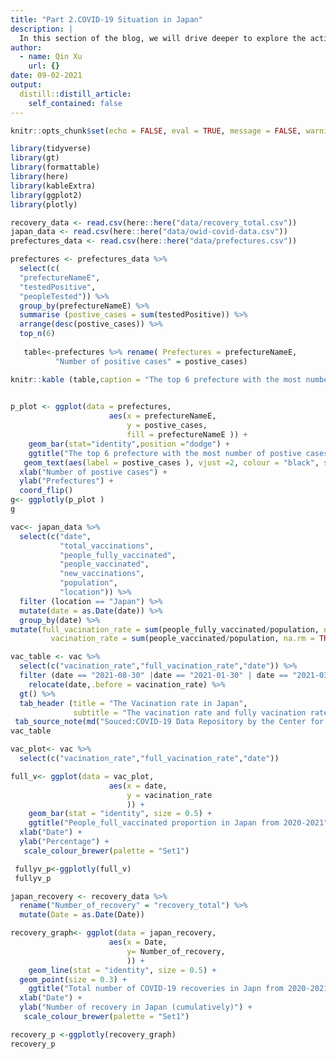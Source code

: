 ```yaml
---
title: "Part 2.COVID-19 Situation in Japan"
description: |
  In this section of the blog, we will drive deeper to explore the action that has been taken into account to fight COVID-19 in Japan by looking at it's COVID-19 recovery rate, and the vacinnation rate.
author:
  - name: Qin Xu
    url: {}
date: 09-02-2021
output:
  distill::distill_article:
    self_contained: false
---
```

```r
knitr::opts_chunk$set(echo = FALSE, eval = TRUE, message = FALSE, warning = FALSE)
```

```r
library(tidyverse)
library(gt)
library(formattable)
library(here)
library(kableExtra)
library(ggplot2)
library(plotly)
```

```r
recovery_data <- read.csv(here::here("data/recovery_total.csv"))
japan_data <- read.csv(here::here("data/owid-covid-data.csv"))
prefectures_data <- read.csv(here::here("data/prefectures.csv"))
```

```r
prefectures <- prefectures_data %>%
  select(c(
  "prefectureNameE",
  "testedPositive",
  "peopleTested")) %>% 
  group_by(prefectureNameE) %>% 
  summarise (postive_cases = sum(testedPositive)) %>% 
  arrange(desc(postive_cases)) %>% 
  top_n(6) 
 
   table<-prefectures %>% rename( Prefectures = prefectureNameE,
          "Number of positive cases" = postive_cases)

knitr::kable (table,caption = "The top 6 prefecture with the most number of postive cases in Japan") %>% kable_styling()
  

```


```r
p_plot <- ggplot(data = prefectures, 
                      aes(x = prefectureNameE,
                          y = postive_cases,
                          fill = prefectureNameE )) +
    geom_bar(stat="identity",position ="dodge") +
    ggtitle("The top 6 prefecture with the most number of postive cases in Japan") +
   geom_text(aes(label = postive_cases ), vjust =2, colour = "black", size = 2.2) +
  xlab("Number of postive cases") +
  ylab("Prefectures") +
  coord_flip() 
g<- ggplotly(p_plot )
g

```



```r
vac<- japan_data %>% 
  select(c("date",
           "total_vaccinations",
           "people_fully_vaccinated",
           "people_vaccinated",
           "new_vaccinations",
           "population",
           "location")) %>% 
  filter (location == "Japan") %>% 
  mutate(date = as.Date(date)) %>% 
  group_by(date) %>% 
mutate(full_vacination_rate = sum(people_fully_vaccinated/population, na.rm = TRUE),
         vacination_rate = sum(people_vaccinated/population, na.rm = TRUE))
```

```r
vac_table <- vac %>%  
  select(c("vacination_rate","full_vacination_rate","date")) %>% 
  filter (date == "2021-08-30" |date == "2021-01-30" | date == "2021-03-30" |date == "2021-04-30" | date == "2021-05-30" |date == "2021-06-30" | date == "2021-07-30")%>% 
    relocate(date,.before = vacination_rate) %>% 
  gt() %>% 
  tab_header (title = "The Vacination rate in Japan",
              subtitle = "The vacination rate and fully vacination rate 2020 vs 2021 in Japan ") %>% 
 tab_source_note(md("Souced:COVID-19 Data Repository by the Center for Systems Science and Engineering (CSSE) at Johns Hopkins University (JHU)"))
vac_table

```


```r
vac_plot<- vac %>% 
  select(c("vacination_rate","full_vacination_rate","date"))

full_v<- ggplot(data = vac_plot, 
                      aes(x = date,
                          y = vacination_rate
                          )) +
    geom_bar(stat = "identity", size = 0.5) +
    ggtitle("People_full_vaccinated proportion in Japan from 2020-2021") +
  xlab("Date") + 
  ylab("Percentage") +
   scale_colour_brewer(palette = "Set1")

 fullyv_p<-ggplotly(full_v)
 fullyv_p
```



```r
japan_recovery <- recovery_data %>% 
  rename("Number_of_recovery" = "recovery_total") %>%  
  mutate(Date = as.Date(Date)) 
```

```r
recovery_graph<- ggplot(data = japan_recovery, 
                      aes(x = Date,
                          y= Number_of_recovery,
                          )) +
    geom_line(stat = "identity", size = 0.5) +
  geom_point(size = 0.3) +
    ggtitle("Total number of COVID-19 recoveries in Japn from 2020-2021") +
  xlab("Date") + 
  ylab("Number of recovery in Japan (cumulatively)") +
   scale_colour_brewer(palette = "Set1")

recovery_p <-ggplotly(recovery_graph)
recovery_p
```

